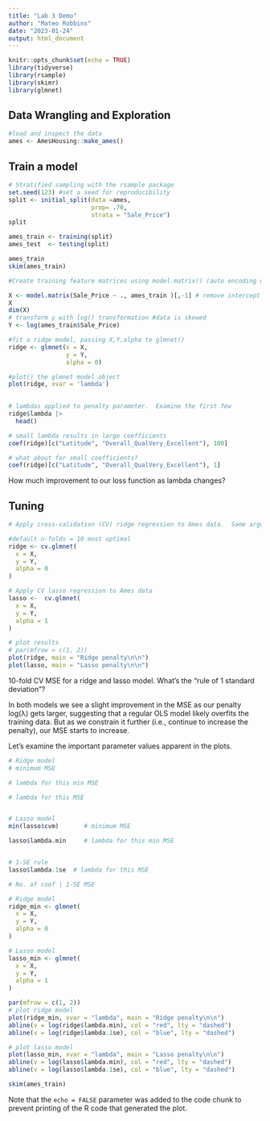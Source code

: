 ```yaml
---
title: "Lab 3 Demo"
author: "Mateo Robbins"
date: "2023-01-24"
output: html_document
---
```


```r
knitr::opts_chunk$set(echo = TRUE)
library(tidyverse)
library(rsample)
library(skimr)
library(glmnet)
```

## Data Wrangling and Exploration

```r
#load and inspect the data
ames <- AmesHousing::make_ames()

```

## Train a model

```r
# Stratified sampling with the rsample package
set.seed(123) #set a seed for reproducibility
split <- initial_split(data =ames,
                       prop= .70,
                       strata = "Sale_Price")
split
```

```r
ames_train <- training(split) 
ames_test  <- testing(split)

ames_train
skim(ames_train)
```

```r
#Create training feature matrices using model.matrix() (auto encoding of categorical variables)

X <- model.matrix(Sale_Price ~ ., ames_train )[,-1] # remove intercept column
X
dim(X)
# transform y with log() transformation #data is skewed
Y <- log(ames_train$Sale_Price)

```

```r
#fit a ridge model, passing X,Y,alpha to glmnet()
ridge <- glmnet(x = X,
                y = Y,
                alpha = 0)

#plot() the glmnet model object
plot(ridge, xvar = 'lambda')
  
```

```r
# lambdas applied to penalty parameter.  Examine the first few
ridge$lambda |> 
  head()

# small lambda results in large coefficients
coef(ridge)[c("Latitude", "Overall_QualVery_Excellent"), 100]

# what about for small coefficients?
coef(ridge)[c("Latitude", "Overall_QualVery_Excellent"), 1]

```

How much improvement to our loss function as lambda changes?

## Tuning

```r
# Apply cross-validation (CV) ridge regression to Ames data.  Same arguments as before to glmnet()

#default n-folds = 10 most optimal
ridge <- cv.glmnet(
  x = X,
  y = Y,
  alpha = 0
)

# Apply CV lasso regression to Ames data
lasso <-  cv.glmnet(
  x = X,
  y = Y,
  alpha = 1
)


```

```r
# plot results
# par(mfrow = c(1, 2))
plot(ridge, main = "Ridge penalty\n\n")
plot(lasso, main = "Lasso penalty\n\n")
```

10-fold CV MSE for a ridge and lasso model. What's the "rule of 1 standard deviation"?

In both models we see a slight improvement in the MSE as our penalty log(λ) gets larger, suggesting that a regular OLS model likely overfits the training data. But as we constrain it further (i.e., continue to increase the penalty), our MSE starts to increase.

Let's examine the important parameter values apparent in the plots.

```r
# Ridge model
# minimum MSE

# lambda for this min MSE

# lambda for this MSE


# Lasso model
min(lasso$cvm)       # minimum MSE

lasso$lambda.min     # lambda for this min MSE


# 1-SE rule
lasso$lambda.1se  # lambda for this MSE

# No. of coef | 1-SE MSE

```

```r
# Ridge model
ridge_min <- glmnet(
  x = X,
  y = Y,
  alpha = 0
)

# Lasso model
lasso_min <- glmnet(
  x = X,
  y = Y,
  alpha = 1
)

par(mfrow = c(1, 2))
# plot ridge model
plot(ridge_min, xvar = "lambda", main = "Ridge penalty\n\n")
abline(v = log(ridge$lambda.min), col = "red", lty = "dashed")
abline(v = log(ridge$lambda.1se), col = "blue", lty = "dashed")

# plot lasso model
plot(lasso_min, xvar = "lambda", main = "Lasso penalty\n\n")
abline(v = log(lasso$lambda.min), col = "red", lty = "dashed")
abline(v = log(lasso$lambda.1se), col = "blue", lty = "dashed")
```

```r
skim(ames_train)
```

Note that the `echo = FALSE` parameter was added to the code chunk to prevent printing of the R code that generated the plot.
